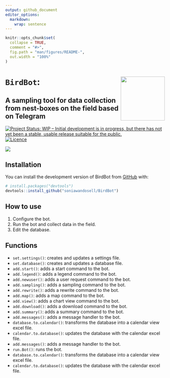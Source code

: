 ```yaml
---
output: github_document
editor_options: 
  markdown: 
    wrap: sentence
---
```


<!-- README.md is generated from README.Rmd. Please edit that file -->

```r
knitr::opts_chunk$set(
  collapse = TRUE,
  comment = "#>",
  fig.path = "man/figures/README-",
  out.width = "100%"
)
```

# `BirdBot`: <img src="man/figures/BirdBot.png" style="float: right; border: 0; margin: auto;" align="right" height="139"/>

## A sampling tool for data collection from nest-boxes on the field based on Telegram

<!-- badges: start -->

[![Project Status: WIP – Initial development is in progress, but there has not yet been a stable, usable release suitable for the public.](https://www.repostatus.org/badges/latest/wip.svg)](https://www.repostatus.org/#wip) [![Licence](https://img.shields.io/badge/licence-GPL--3-blue.svg)](https://www.gnu.org/licenses/gpl-3.0.html)

<!-- badges: end -->

<img src="vignettes/birdbot_poster.png"/>

## Installation

You can install the development version of BirdBot from [GitHub](https://github.com/) with:

``` r
# install.packages("devtools")
devtools::install_github("soniawandosell/BirdBot")
```

## How to use

1.  Configure the bot.
2.  Run the bot and collect data in the field.
3.  Edit the database.

## Functions

-   `set.settings()`: creates and updates a settings file.\
-   `set.database()`: creates and updates a database file.\
-   `add.start()`: adds a start command to the bot.\
-   `add.legend()`: adds a legend command to the bot.\
-   `add.newuser()`: adds a user request command to the bot.\
-   `add.sampling()`: adds a sampling command to the bot.\
-   `add.rewrite()`: adds a rewrite command to the bot.\
-   `add.map()`: adds a map command to the bot.\
-   `add.view()`: adds a chart view command to the bot.\
-   `add.download()`: adds a download command to the bot.\
-   `add.summary()`: adds a summary command to the bot.\
-   `add.messages()`: adds a message handler to the bot.\
-   `database.to.calendar()`: transforms the database into a calendar view excel file.\
-   `calendar.to.database()`: updates the database with the calendar excel file.\
-   `add.messages()`: adds a message handler to the bot.\
-   `run.Bot()`: runs the bot.\
-   `database.to.calendar()`: transforms the database into a calendar view excel file.\
-   `calendar.to.database()`: updates the database with the calendar excel file.

